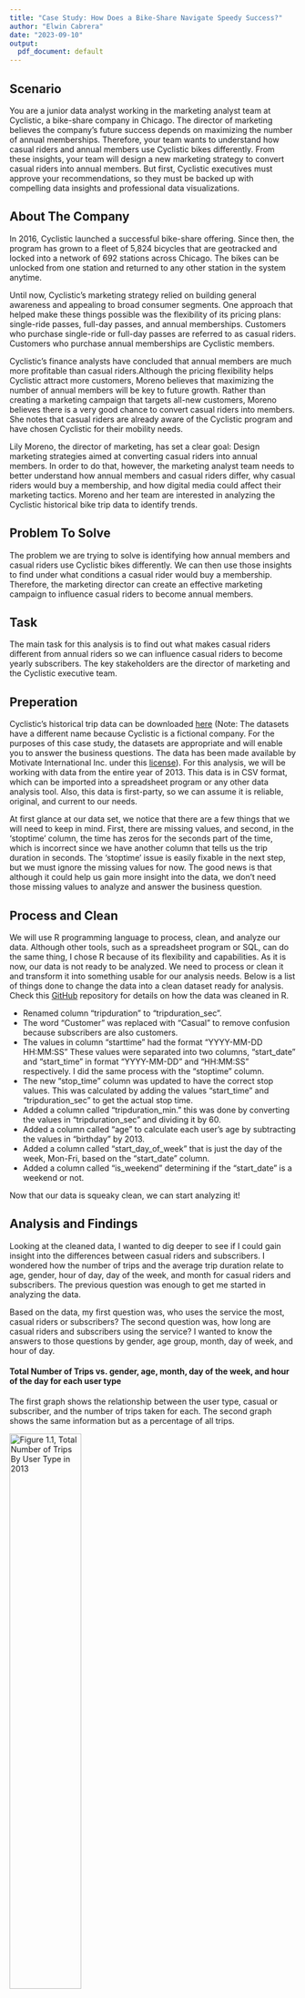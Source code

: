 ```yaml
---
title: "Case Study: How Does a Bike-Share Navigate Speedy Success?"
author: "Elwin Cabrera"
date: "2023-09-10"
output:
  pdf_document: default
---
```


## Scenario

You are a junior data analyst working in the marketing analyst team at Cyclistic, a bike-share company in Chicago. The director of
marketing believes the company’s future success depends on maximizing the number of annual memberships. Therefore, your
team wants to understand how casual riders and annual members use Cyclistic bikes differently. From these insights, your team will
design a new marketing strategy to convert casual riders into annual members. But first, Cyclistic executives must approve your
recommendations, so they must be backed up with compelling data insights and professional data visualizations.

## About The Company

In 2016, Cyclistic launched a successful bike-share offering. Since then, the program has grown to a fleet of 5,824 bicycles that are
geotracked and locked into a network of 692 stations across Chicago. The bikes can be unlocked from one station and returned to
any other station in the system anytime.

Until now, Cyclistic’s marketing strategy relied on building general awareness and appealing to broad consumer segments. One approach that helped make these things possible was the flexibility of its pricing plans: single-ride passes, full-day passes, and
annual memberships. Customers who purchase single-ride or full-day passes are referred to as casual riders. Customers who
purchase annual memberships are Cyclistic members.

Cyclistic’s finance analysts have concluded that annual members are much more profitable than casual riders.Although the pricing
flexibility helps Cyclistic attract more customers, Moreno believes that maximizing the number of annual members will be key to
future growth. Rather than creating a marketing campaign that targets all-new customers, Moreno believes there is a very good
chance to convert casual riders into members. She notes that casual riders are already aware of the Cyclistic program and have
chosen Cyclistic for their mobility needs.

Lily Moreno, the director of marketing, has set a clear goal: Design marketing strategies aimed at converting casual riders into annual members. In order to do
that, however, the marketing analyst team needs to better understand how annual members and casual riders differ, why casual
riders would buy a membership, and how digital media could affect their marketing tactics. Moreno and her team are interested in
analyzing the Cyclistic historical bike trip data to identify trends.

## Problem To Solve

The problem we are trying to solve is identifying how annual members and casual riders use Cyclistic bikes differently. We can then use those insights to find under what conditions a casual rider would buy a membership. Therefore, the marketing director can create an effective marketing campaign to influence casual riders to become annual members.

## Task

The main task for this analysis is to find out what makes casual riders different from annual riders so we can influence casual riders to become yearly subscribers. The key stakeholders are the director of marketing and the Cyclistic executive team.

## Preperation

Cyclistic’s historical trip data can be downloaded [here](https://divvy-tripdata.s3.amazonaws.com/index.html) (Note: The datasets
have a different name because Cyclistic is a fictional company. For the purposes of this case study, the datasets are appropriate
and will enable you to answer the business questions. The data has been made available by Motivate International Inc. under this
[license](https://www.divvybikes.com/data-license-agreement)). For this analysis, we will be working with data from the entire year of 2013. This data is in CSV format, which can be imported into a spreadsheet program or any other data analysis tool. Also, this data is first-party, so we can assume it is reliable, original, and current to our needs.

At first glance at our data set, we notice that there are a few things that we will need to keep in mind. First, there are missing values, and second, in the 'stoptime' column, the time has zeros for the seconds part of the time, which is incorrect since we have another column that tells us the trip duration in seconds. The 'stoptime' issue is easily fixable in the next step, but we must ignore the missing values for now. The good news is that although it could help us gain more insight into the data, we don't need those missing values to analyze and answer the business question.


## Process and Clean
We will use R programming language to process, clean, and analyze our data. Although other tools, such as a spreadsheet program or SQL, can do the same thing, I chose R because of its flexibility and capabilities. As it is now, our data is not ready to be analyzed. We need to process or clean it and transform it into something usable for our analysis needs. Below is a list of things done to change the data into a clean dataset ready for analysis. Check this [GitHub](https://github.com/) repository for details on how the data was cleaned in R. 

* Renamed column "tripduration" to "tripduration_sec".
* The word "Customer" was replaced with "Casual" to remove confusion because subscribers are also customers.
* The values in column "starttime" had the format "YYYY-MM-DD HH:MM:SS" These values were separated into two columns, "start_date" and "start_time" in format "YYYY-MM-DD" and "HH:MM:SS" respectively. I did the same process with the "stoptime" column.
* The new "stop_time" column was updated to have the correct stop values. This was calculated by adding the values "start_time" and "tripduration_sec" to get the actual stop time.
* Added a column called "tripduration_min." this was done by converting the values in "tripduration_sec" and dividing it by 60.
* Added a column called "age" to calculate each user's age by subtracting the values in "birthday" by 2013.
* Added a column called "start_day_of_week" that is just the day of the week, Mon-Fri, based on the "start_date" column.
* Added a column called "is_weekend" determining if the "start_date" is a weekend or not.


Now that our data is squeaky clean, we can start analyzing it!

## Analysis and Findings

Looking at the cleaned data, I wanted to dig deeper to see if I could gain insight into the differences between casual riders and subscribers. I wondered how the number of trips and the average trip duration relate to age, gender, hour of day, day of the week, and month for casual riders and subscribers. The previous question was enough to get me started in analyzing the data.

Based on the data, my first question was, who uses the service the most, casual riders or subscribers? The second question was, how long are casual riders and subscribers using the service? I wanted to know the answers to those questions by gender, age group, month, day of week, and hour of day.

#### Total Number of Trips vs. gender, age, month, day of the week, and hour of the day for each user type
The first graph shows the relationship between the user type, casual or subscriber, and the number of trips taken for each. The second graph shows the same information but as a percentage of all trips.



![Figure 1.1, Total Number of Trips By User Type in 2013](graphs/graph_pie_total_trips_by_usertype.png){width=50%} 
![Figure 1.2, User Type Vs. Num. Trips in 2013](graphs/graph_bar_usertype_vs_num_trips.png){width=50%}

The graphs show that more than half of the total trips taken in 2013 were by subscribers. This fact is helpful, but we must dig deeper to discover more. 

Below is a graph that shows the same data as before but broken down by gender for each user type. 'NA' is users that we don't have gender data for.

![Figure 2.1, User Type vs. Num. Trips by Gender in 2013](graphs/graph_bar_usertype_vs_num_trips_by_gender.png)

Even with the missing gender values for casual riders, this graph still gives us more insight into what type of people use the service. We see from the chart that we have gender values for all subscribers. This information tells us that men ride more often than women out of only the subscriber population.

Now, let's look at the number of trips for each age group for only subscribers. This data only shows subscribers' ages as there is little age data on casual riders, and including age data on casual riders would not make an accurate comparison.

![Figure 3.1, Num Trips vs. Age Group, Subscribers in 2013](graphs/chart_line_total_trips_vs_age_group_for_subscribers.png)

The information above shows that most subscriber trips are done by users between 25 and 45 years of age. 


The following three graphs show the relationship between the total number of trips taken each month, day of week, and hour of day for casual riders and subscribers.

![Figure 4.1, Num. Trips vs Month By User Type in 2013](graphs/graph_line_num_trips_vs_month_by_usertype.png)
![Figure 4.2, Num. Trips vs. Day Of Week By User Type in 2013](graphs/graph_line_num_trips_vs_day_of_week_by_usertype.png)
![Figure 4.3, Num. Trips vs. Hour By User Type in 2013](graphs/graph_line_num_trips_vs_hour_by_usertype.png)


In Figure 4.1, we can see that most trips occur between June and August for casual users, with August having the maximum number of trips. For subscribers, we see a similar situation, with most trips happening between June and October, with the maximum number of trips occurring in October. For casual and subscriber users, trip numbers drop around the fall and winter months.

The most interesting statistics for this data are shown in Figure 4.2 and Figure 4.3. 

Figure 4.2 shows that most subscribers use the service the most during the days between Monday and Friday before dropping off significantly from Friday to Sunday. However, it's the opposite for casual riders, with the lowest number of trips happening between Monday and Friday before dramatically increasing from Friday to Saturday.

For Figure 4.3. During the day, we see two big spikes in the number of trips for subscribers, which occur at 8 am and then again at 5 pm. For casual users, you see almost a normal distribution for the number of trips for any given hour.



After finding out what type of user rides more who are they, and when do they ride the most I wanted to see what type of user rides more broken down by gender and user type since we have gender information in our dataset.

#### Average Trip Duration vs. month, day of the week, and hour of the day for each user type

We will now look at how the average trip duration changes each month, day of the week, and hour for casual riders and subscribers.

The figure below shows the average trip duration for all casual and subscriber users. 

![Figure 5.1, Num. Trips vs Month By User Type in 2013](graphs/graph_bar_usertype_vs_avg_trip_duration.png)

Casual users ride on average for 30 minutes, more than twice as long as subscribers at 12 minutes.

The following three graphs show the relationship between the average monthly, day of the week, and hourly trip duration for casual riders and subscribers.

![Figure 6.1, Avg. Trip Duration vs. Month By User Type in 2013](graphs/graph_line_avg_trip_duration_vs_month_by_usertype.png){width=100%}

![Figure 6.2. Avg. Trip Duration vs. Day Of Week By User Type in 2013](graphs/graph_line_avg_trip_duration_vs_day_of_week_by_usertype.png){width=100%}
![Figure 6.3, Avg. Trip Duration vs. Hour By User Type in 2013](graphs/graph_line_avg_trip_duration_hour_by_usertype.png){width=100%}



Figure 6.1 shows us that there is a decline in the average trip duration for both types of users from July to December. However, this decline is by little.

Figure 6.2 shows us an almost constant average trip duration for every day of the week for both casual and subscriber users.

In Figure 6.3, we see that the average trip duration stays relatively constant for subscribers. In contrast, casual riders see a spike in the average trip duration between hours 1 am and 4 am before stabilizing to a reasonably consistent time.

I wanted to see why there was a spike in the average trip duration between 1 am and 4 am for casual riders, so I decided to dig deeper. The graph in Figure 7.1 shows the total number of trips casual riders take between hours 1 am and 4 am each day of the week. 

![Figure 7.1, Num. Trips vs. Day Of Week From 1 AM to 4 AM For Casual Riders in 2013](graphs/graph_line_num_trips_vs_day_of_week_for_casual_riders_for_hours_01_04.png) 

The figure above shows that the average trip duration spikes between 1 am and 4 am, mainly from Friday to Sunday.

## Findings and Predictions

Below is a list of all the key findings for this analysis based on the data presented and all information gathered.


* Subscribers take trips more often than casual riders.
* Out of all of the Subscribers, male subscribers take trips more often than female subscribers.
* People between 25 and 45 make up most of the subscriber population.
* Casual riders take the most trips from June to August and peak in August, while subscribers take the most from June to October and peak in October.
* Subscribers make up the majority of trips taken during the weekday (Mon-Fri), while casual riders make up most trips from Saturday to Sunday.
* Subscribers take the most trips at 8 am and then again at 5 pm during any given day.
* Subscribers take shorter trips, while casual users tend to ride longer.
* Summer months tend to have longer trip times than winter months for both types of users.
* Casual riders tend to ride more frequently between 1 am and 4 am on weekends (Fri-Sun).

From all the information gathered, we can make a few predictions on what type of users casual and subscribers are. Since subscribers use the service mainly during the weekdays around 8 am and then again at 5 pm and also make short trips, subscribers may use the service because it is convenient to go to and from work. Figures 4.2, 4.3, and 5.1 support this assumption. On the other hand, casual users ride less frequently and for longer. When casual users utilize the service the most, it is usually during the weekend, suggesting that casual riders ride for leisure. 

Now that we have identified what makes casual riders different from annual riders, we can present our findings to Lily Moreno, the marketing director, so that she can use this information to make an effective marketing campaign to influence casual riders to become yearly subscribers.

Visit this GitHub to learn more about how the data was processed and what calculations were done on it.


